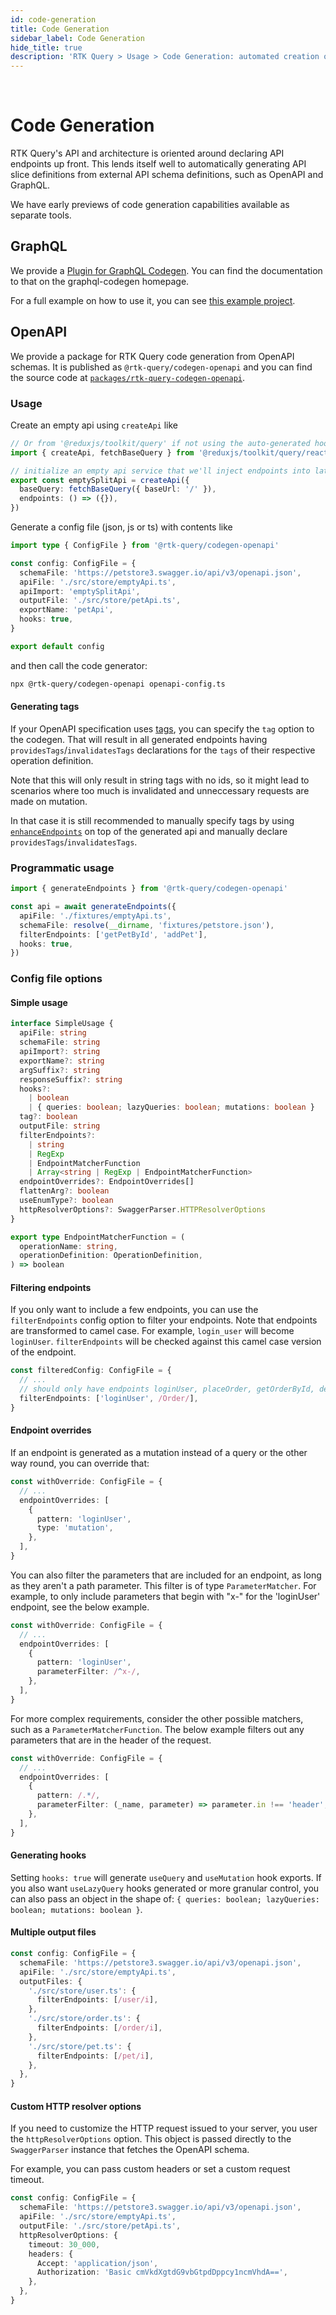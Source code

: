 ```yaml
---
id: code-generation
title: Code Generation
sidebar_label: Code Generation
hide_title: true
description: 'RTK Query > Usage > Code Generation: automated creation of API code'
---
```


&nbsp;

# Code Generation

RTK Query's API and architecture is oriented around declaring API endpoints up front. This lends itself well to automatically generating API slice definitions from external API schema definitions, such as OpenAPI and GraphQL.

We have early previews of code generation capabilities available as separate tools.

## GraphQL

We provide a [Plugin for GraphQL Codegen](https://www.graphql-code-generator.com/docs/plugins/typescript-rtk-query). You can find the documentation to that on the graphql-codegen homepage.

For a full example on how to use it, you can see [this example project](https://github.com/reduxjs/redux-toolkit/tree/master/examples/query/react/graphql-codegen).

## OpenAPI

We provide a package for RTK Query code generation from OpenAPI schemas. It is published as `@rtk-query/codegen-openapi` and you can find the source code at [`packages/rtk-query-codegen-openapi`](https://github.com/reduxjs/redux-toolkit/tree/master/packages/rtk-query-codegen-openapi).

### Usage

Create an empty api using `createApi` like

```ts no-transpile title="src/store/emptyApi.ts"
// Or from '@reduxjs/toolkit/query' if not using the auto-generated hooks
import { createApi, fetchBaseQuery } from '@reduxjs/toolkit/query/react'

// initialize an empty api service that we'll inject endpoints into later as needed
export const emptySplitApi = createApi({
  baseQuery: fetchBaseQuery({ baseUrl: '/' }),
  endpoints: () => ({}),
})
```

Generate a config file (json, js or ts) with contents like

```ts no-transpile title="openapi-config.ts"
import type { ConfigFile } from '@rtk-query/codegen-openapi'

const config: ConfigFile = {
  schemaFile: 'https://petstore3.swagger.io/api/v3/openapi.json',
  apiFile: './src/store/emptyApi.ts',
  apiImport: 'emptySplitApi',
  outputFile: './src/store/petApi.ts',
  exportName: 'petApi',
  hooks: true,
}

export default config
```

and then call the code generator:

```bash
npx @rtk-query/codegen-openapi openapi-config.ts
```

#### Generating tags

If your OpenAPI specification uses [tags](https://swagger.io/docs/specification/grouping-operations-with-tags/), you can specify the `tag` option to the codegen.
That will result in all generated endpoints having `providesTags`/`invalidatesTags` declarations for the `tags` of their respective operation definition.

Note that this will only result in string tags with no ids, so it might lead to scenarios where too much is invalidated and unneccessary requests are made on mutation.

In that case it is still recommended to manually specify tags by using [`enhanceEndpoints`](../api/created-api/code-splitting.mdx) on top of the generated api and manually declare `providesTags`/`invalidatesTags`.

### Programmatic usage

```ts no-transpile title="src/store/petApi.ts"
import { generateEndpoints } from '@rtk-query/codegen-openapi'

const api = await generateEndpoints({
  apiFile: './fixtures/emptyApi.ts',
  schemaFile: resolve(__dirname, 'fixtures/petstore.json'),
  filterEndpoints: ['getPetById', 'addPet'],
  hooks: true,
})
```

### Config file options

#### Simple usage

```ts no-transpile
interface SimpleUsage {
  apiFile: string
  schemaFile: string
  apiImport?: string
  exportName?: string
  argSuffix?: string
  responseSuffix?: string
  hooks?:
    | boolean
    | { queries: boolean; lazyQueries: boolean; mutations: boolean }
  tag?: boolean
  outputFile: string
  filterEndpoints?:
    | string
    | RegExp
    | EndpointMatcherFunction
    | Array<string | RegExp | EndpointMatcherFunction>
  endpointOverrides?: EndpointOverrides[]
  flattenArg?: boolean
  useEnumType?: boolean
  httpResolverOptions?: SwaggerParser.HTTPResolverOptions
}

export type EndpointMatcherFunction = (
  operationName: string,
  operationDefinition: OperationDefinition,
) => boolean
```

#### Filtering endpoints

If you only want to include a few endpoints, you can use the `filterEndpoints` config option to filter your endpoints.
Note that endpoints are transformed to camel case. For example, `login_user` will become `loginUser`.
`filterEndpoints` will be checked against this camel case version of the endpoint.

```ts no-transpile title="openapi-config.ts"
const filteredConfig: ConfigFile = {
  // ...
  // should only have endpoints loginUser, placeOrder, getOrderById, deleteOrder
  filterEndpoints: ['loginUser', /Order/],
}
```

#### Endpoint overrides

If an endpoint is generated as a mutation instead of a query or the other way round, you can override that:

```ts no-transpile title="openapi-config.ts"
const withOverride: ConfigFile = {
  // ...
  endpointOverrides: [
    {
      pattern: 'loginUser',
      type: 'mutation',
    },
  ],
}
```

You can also filter the parameters that are included for an endpoint, as long as they aren't a path parameter. This filter is of type `ParameterMatcher`. For example, to only include parameters that begin with "x-" for the 'loginUser' endpoint, see the below example.

```ts no-transpile title="openapi-config.ts"
const withOverride: ConfigFile = {
  // ...
  endpointOverrides: [
    {
      pattern: 'loginUser',
      parameterFilter: /^x-/,
    },
  ],
}
```

For more complex requirements, consider the other possible matchers, such as a `ParameterMatcherFunction`. The below example filters out any parameters that are in the header of the request.

```ts no-transpile title="openapi-config.ts"
const withOverride: ConfigFile = {
  // ...
  endpointOverrides: [
    {
      pattern: /.*/,
      parameterFilter: (_name, parameter) => parameter.in !== 'header',
    },
  ],
}
```

#### Generating hooks

Setting `hooks: true` will generate `useQuery` and `useMutation` hook exports. If you also want `useLazyQuery` hooks generated or more granular control, you can also pass an object in the shape of: `{ queries: boolean; lazyQueries: boolean; mutations: boolean }`.

#### Multiple output files

```ts no-transpile title="openapi-config.ts"
const config: ConfigFile = {
  schemaFile: 'https://petstore3.swagger.io/api/v3/openapi.json',
  apiFile: './src/store/emptyApi.ts',
  outputFiles: {
    './src/store/user.ts': {
      filterEndpoints: [/user/i],
    },
    './src/store/order.ts': {
      filterEndpoints: [/order/i],
    },
    './src/store/pet.ts': {
      filterEndpoints: [/pet/i],
    },
  },
}
```

#### Custom HTTP resolver options

If you need to customize the HTTP request issued to your server, you user the `httpResolverOptions` option. This object is passed directly to the `SwaggerParser` instance that fetches the OpenAPI schema.

For example, you can pass custom headers or set a custom request timeout.

```ts no-transpile title="openapi-config.ts"
const config: ConfigFile = {
  schemaFile: 'https://petstore3.swagger.io/api/v3/openapi.json',
  apiFile: './src/store/emptyApi.ts',
  outputFile: './src/store/petApi.ts',
  httpResolverOptions: {
    timeout: 30_000,
    headers: {
      Accept: 'application/json',
      Authorization: 'Basic cmVkdXgtdG9vbGtpdDppcy1ncmVhdA==',
    },
  },
}
```
